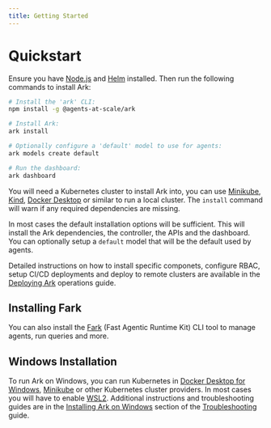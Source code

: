 ```yaml
---
title: Getting Started
---
```


# Quickstart

Ensure you have [Node.js](https://nodejs.org/en/download) and [Helm](https://helm.sh/docs/intro/install/) installed. Then run the following commands to install Ark:

```bash
# Install the 'ark' CLI:
npm install -g @agents-at-scale/ark

# Install Ark:
ark install

# Optionally configure a 'default' model to use for agents:
ark models create default

# Run the dashboard:
ark dashboard
```

You will need a Kubernetes cluster to install Ark into, you can use [Minikube](https://minikube.sigs.k8s.io/docs/start), [Kind](https://kind.sigs.k8s.io/docs/user/quick-start/), [Docker Desktop](https://docs.docker.com/desktop/kubernetes/) or similar to run a local cluster. The `install` command will warn if any required dependencies are missing.

In most cases the default installation options will be sufficient. This will install the Ark dependencies, the controller, the APIs and the dashboard. You can optionally setup a `default` model that will be the default used by agents.

Detailed instructions on how to install specific componets, configure RBAC, setup CI/CD deployments and deploy to remote clusters are available in the [Deploying Ark](../operations-guide/deploying-ark) operations guide.

## Installing Fark

You can also install the [Fark](../developer-guide/cli-tools.mdx) (Fast Agentic Runtime Kit) CLI tool to manage agents, run queries and more.

## Windows Installation

To run Ark on Windows, you can run Kubernetes in [Docker Desktop for Windows](https://docs.docker.com/desktop/install/windows-install/), [Minikube](https://minikube.sigs.k8s.io/docs/start/) or other Kubernetes cluster providers. In most cases you will have to enable [WSL2](https://docs.microsoft.com/en-us/windows/wsl/install). Additional instructions and troubleshooting guides are in the [Installing Ark on Windows](../reference/troubleshooting#installing-ark-on-windows) section of the [Troubleshooting](../reference/troubleshooting) guide.
